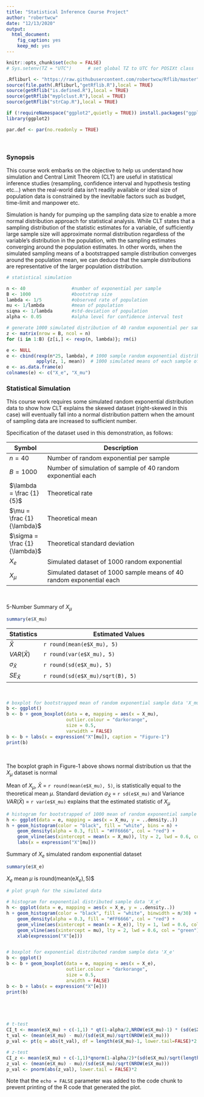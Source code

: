 ```yaml
---
title: "Statistical Inference Course Project"
author: "robertwcw"
date: "12/13/2020"
output: 
  html_document: 
    fig_caption: yes
    keep_md: yes
---
```


```r
knitr::opts_chunk$set(echo = FALSE)
# Sys.setenv(TZ = "UTC")      # set global TZ to UTC for POSIXt class

.Rfliburl <- "https://raw.githubusercontent.com/robertwcw/Rflib/master"
source(file.path(.Rfliburl,"getRflib.R"),local = TRUE)
source(getRflib("is.defined.R"),local = TRUE)
source(getRflib("myplclust.R"),local = TRUE)
source(getRflib("strCap.R"),local = TRUE)
```

```r
if (!requireNamespace("ggplot2",quietly = TRUE)) install.packages("ggplot2")
library(ggplot2)

par.def <- par(no.readonly = TRUE) 
```
&nbsp;

### Synopsis

This course work embarks on the objective to help us understand how simulation and Central Limit Theorem (CLT) are useful in statistical inference studies (resampling, confidence interval and hypothesis testing etc...) when the real-world data isn't readily available or ideal size of population data is constrained by the inevitable factors such as budget, time-limit and manpower etc. 

Simulation is handy for pumping up the sampling data size to enable a more normal distribution approach for statistical analysis. While CLT states that a sampling distribution of the statistic estimates for a variable, of sufficiently large sample size will approximate normal distribution regardless of the variable's distribution in the population, with the sampling estimates converging around the population estimates. In other words, when the simulated sampling means of a bootstrapped sample distribution converges around the population mean, we can deduce that the sample distributions are representative of the larger population distribution.
&nbsp;

```r
# statistical simulation

n <- 40                 #number of exponential per sample 
B <- 1000               #bootstrap size
lambda <- 1/5           #observed rate of population
mu <- 1/lambda          #mean of population
siqma <- 1/lambda       #std-deviation of population
alpha <- 0.05           #alpha level for confidence interval test

# generate 1000 simulated distribution of 40 random exponential per sample
z <- matrix(nrow = B, ncol = n) 
for (i in 1:B) {z[i,] <- rexp(n, lambda)}; rm(i)

e <- NULL
e <- cbind(rexp(n*25, lambda), # 1000 sample random exponential distributed data
           apply(z, 1, mean))  # 1000 simulated means of each sample of 40 random exponential distributed data
e <- as.data.frame(e)
colnames(e) <- c("X_e", "X_mu")
```

### Statistical Simulation

This course work requires some simulated random exponential distribution data to show how CLT explains the skewed dataset (right-skewed in this case) will eventually fall into a normal distribution pattern when the amount of sampling data are increased to sufficient number. 

Specification of the dataset used in this demonstration, as follows:  

| Symbol | Description |  
|------------|-----------------------------------------------------------------|  
| $n = 40$ | Number of random exponential per sample |  
| $B = 1000$ | Number of simulation of sample of 40 random exponential each |  
| $\lambda = \frac {1} {5}$ | Theoretical rate |  
| $\mu = \frac {1} {\lambda}$ | Theoretical mean |  
| $\sigma  = \frac {1} {\lambda}$ | Theoretical standard deviation |  
| $X_e$ | Simulated dataset of 1000 random exponential |  
| $X_\mu$ | Simulated dataset of 1000 sample means of 40 random exponential each |  
&nbsp;

5-Number Summary of $X_\mu$  
```r
summary(e$X_mu)
```
| Statistics | Estimated Values |
|------------|-----------------------------------------------------------------|
| $\bar{X}$ | `r round(mean(e$X_mu), 5)` |  
| $VAR(\bar{X})$ | `r round(var(e$X_mu), 5)` |  
| $\sigma_\bar{X}$ | `r round(sd(e$X_mu), 5)` |  
| $SE_\bar{X}$ | `r round(sd(e$X_mu)/sqrt(B), 5)` |  
&nbsp;

```r
# boxplot for bootstrapped mean of random exponential sample data 'X_mu'
b <- ggplot()
b <- b + geom_boxplot(data = e, mapping = aes(x = X_mu), 
                      outlier.colour = "darkorange",
                      size = 0.5,
                      varwidth = FALSE)
b <- b + labs(x = expression("X"[mu]), caption = "Figure-1")
print(b)  
```
&nbsp;

The boxplot graph in Figure-1 above shows normal distribution  us that the $X_\mu$ dataset is normal 


Mean of $X_\mu$, $\bar{X}$ = `r round(mean(e$X_mu), 5)`, is statistically equal to the theoretical mean $\mu$. Standard deviation $\sigma_\bar{X}$ = `r sd(e$X_mu)` and Variance $VAR(\bar{X})$ = `r var(e$X_mu)` explains that the estimated statistic of $X_\mu$ 

```r
# histogram for bootstrapped of 1000 mean of random exponential sample data 'X_mu'
h <- ggplot(data = e, mapping = aes(x = X_mu, y = ..density..)) 
h + geom_histogram(color = "black", fill = "white", bins = n) + 
    geom_density(alpha = 0.3, fill = "#FF6666", col = "red") + 
    geom_vline(aes(xintercept = mean(x = X_mu)), lty = 2, lwd = 0.6, col = "blue") +
    labs(x = expression("X"[mu]))

```


Summary of $X_e$ simulated random exponential dataset   
```r
summary(e$X_e)
```
$X_e$ mean $\mu$ is round(mean(e$X_e), 5) 
$\lambda$ 


```r
# plot graph for the simulated data

# histogram for exponential distributed sample data 'X_e'
h <- ggplot(data = e, mapping = aes(x = X_e, y = ..density..)) 
h + geom_histogram(color = "black", fill = "white", binwidth = n/30) + 
    geom_density(alpha = 0.3, fill = "#FF6666", col = "red") +
    geom_vline(aes(xintercept = mean(x = X_e)), lty = 1, lwd = 0.6, col = "blue") +
    geom_vline(aes(xintercept = mu), lty = 2, lwd = 0.6, col = "green") +
    xlab(expression("X"[e]))


# boxplot for exponential distributed random sample data 'X_e'
b <- ggplot()
b <- b + geom_boxplot(data = e, mapping = aes(x = X_e), 
                      outlier.colour = "darkorange",
                      size = 0.5,
                      arwidth = FALSE)
b <- b + labs(x = expression("X"[e]))
print(b)





# t-test
CI_t <- mean(e$X_mu) + c(-1,1) * qt(1-alpha/2,NROW(e$X_mu)-1) * (sd(e$X_mu)/sqrt(length(e$X_mu)))
t_val <- (mean(e$X_mu) - mu)/(sd(e$X_mu)/sqrt(NROW(e$X_mu)))
p_val <- pt(q = abs(t_val), df = length(e$X_mu)-1, lower.tail=FALSE)*2

# z-test
CI_z <- mean(e$X_mu) + c(-1,1)*qnorm(1-alpha/2)*(sd(e$X_mu)/sqrt(length(e$X_mu)))
z_val <- (mean(e$X_mu) - mu)/(sd(e$X_mu)/sqrt(NROW(e$X_mu)))
p_val <- pnorm(abs(z_val), lower.tail = FALSE)*2

```


Note that the `echo = FALSE` parameter was added to the code chunk to prevent printing of the R code that generated the plot.
